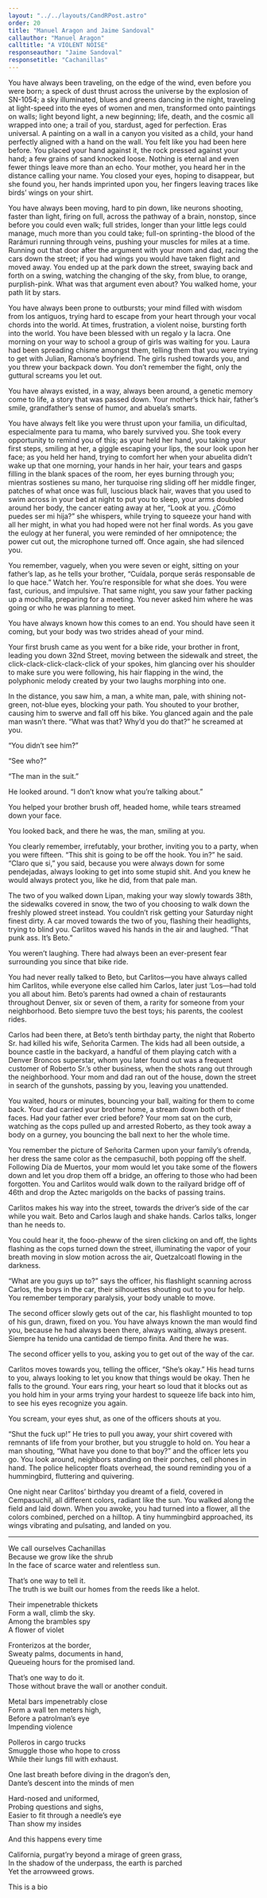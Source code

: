 ```yaml
---
layout: "../../layouts/CandRPost.astro"
order: 20
title: "Manuel Aragon and Jaime Sandoval"
callauthor: "Manuel Aragon"
calltitle: "A VIOLENT NOISE"
responseauthor: "Jaime Sandoval"
responsetitle: "Cachanillas"
---
```



<CandRItem id="call" title={frontmatter.calltitle} author={frontmatter.callauthor}>

You have always been traveling, on the edge of the wind, even before you were born; a speck of dust thrust across the universe by the explosion of SN-1054; a sky illuminated, blues and greens dancing in the night, traveling at light-speed into the eyes of women and men, transformed onto paintings on walls; light beyond light, a new beginning; life, death, and the cosmic all wrapped into one; a trail of you, stardust, aged for perfection. Eras universal. A painting on a wall in a canyon you visited as a child, your hand perfectly aligned with a hand on the wall. You felt like you had been here before. You placed your hand against it, the rock pressed against your hand; a few grains of sand knocked loose. Nothing is eternal and even fewer things leave more than an echo. Your mother, you heard her in the distance calling your name. You closed your eyes, hoping to disappear, but she found you, her hands imprinted upon you, her fingers leaving traces like birds’ wings on your shirt.

You have always been moving, hard to pin down, like neurons shooting, faster than light, firing on full, across the pathway of a brain, nonstop, since before you could even walk; full strides, longer than your little legs could manage, much more than you could take; full-on sprinting - the blood of the Rarámuri running through veins, pushing your muscles for miles at a time. Running out that door after the argument with your mom and dad, racing the cars down the street; if you had wings you would have taken flight and moved away. You ended up at the park down the street, swaying back and forth on a swing, watching the changing of the sky, from blue, to orange, purplish-pink. What was that argument even about? You walked home, your path lit by stars.

You have always been prone to outbursts; your mind filled with wisdom from los antiguos, trying hard to escape from your heart through your vocal chords into the world. At times, frustration, a violent noise, bursting forth into the world. You have been blessed with un regalo y la lacra. One morning on your way to school a group of girls was waiting for you. Laura had been spreading chisme amongst them, telling them that you were trying to get with Julian, Ramona’s boyfriend. The girls rushed towards you, and you threw your backpack down. You don’t remember the fight, only the guttural screams you let out.

You have always existed, in a way, always been around, a genetic memory come to life, a story that was passed down. Your mother’s thick hair, father’s smile, grandfather’s sense of humor, and abuela’s smarts. 

You have always felt like you were thrust upon your familia, un dificultad, especialmente para tu mama, who barely survived you. She took every opportunity to remind you of this; as your held her hand, you taking your first steps, smiling at her, a giggle escaping your lips, the sour look upon her face; as you held her hand, trying to comfort her when your abuelita didn’t wake up that one morning, your hands in her hair, your tears and gasps filling in the blank spaces of the room, her eyes burning through you; mientras sostienes su mano, her turquoise ring sliding off her middle finger, patches of what once was full, luscious black hair, waves that you used to swim across in your bed at night to put you to sleep, your arms doubled around her body, the cancer eating away at her, “Look at you. ¿Cómo puedes ser mi hija?” she whispers, while trying to squeeze your hand with all her might, in what you had hoped were not her final words. As you gave the eulogy at her funeral, you were reminded of her omnipotence; the power cut out, the microphone turned off. Once again, she had silenced you.

You remember, vaguely, when you were seven or eight, sitting on your father’s lap, as he tells your brother, “Cuídala, porque serás responsable de lo que hace.” Watch her. You’re responsible for what she does. You were fast, curious, and impulsive. That same night, you saw your father packing up a mochilla, preparing for a meeting. You never asked him where he was going or who he was planning to meet. 

You have always known how this comes to an end. You should have seen it coming, but your body was two strides ahead of your mind.

Your first brush came as you went for a bike ride, your brother in front, leading you down 32nd Street, moving between the sidewalk and street, the click-clack-click-clack-click of your spokes, him glancing over his shoulder to make sure you were following, his hair flapping in the wind, the polyphonic melody created by your two laughs morphing into one.

In the distance, you saw him, a man, a white man, pale, with shining not-green, not-blue eyes, blocking your path. You shouted to your brother, causing him to swerve and fall off his bike. You glanced again and the pale man wasn’t there. “What was that? Why’d you do that?” he screamed at you.

“You didn’t see him?”

“See who?”

“The man in the suit.”

He looked around. “I don’t know what you’re talking about.” 

You helped your brother brush off, headed home, while tears streamed down your face.

You looked back, and there he was, the man, smiling at you.

You clearly remember, irrefutably, your brother, inviting you to a party, when you were fifteen. “This shit is going to be off the hook. You in?” he said. “Claro que si,” you said, because you were always down for some pendejadas, always looking to get into some stupid shit. And you knew he would always protect you, like he did, from that pale man.

The two of you walked down Lipan, making your way slowly towards 38th, the sidewalks covered in snow, the two of you choosing to walk down the freshly plowed street instead. You couldn’t risk getting your Saturday night finest dirty. A car moved towards the two of you, flashing their headlights, trying to blind you. Carlitos waved his hands in the air and laughed. “That punk ass. It’s Beto.”

You weren’t laughing. There had always been an ever-present fear surrounding you since that bike ride.

You had never really talked to Beto, but Carlitos—you have always called him Carlitos, while everyone else called him Carlos, later just ‘Los—had told you all about him. Beto’s parents had owned a chain of restaurants throughout Denver, six or seven of them, a rarity for someone from your neighborhood. Beto siempre tuvo the best toys; his parents, the coolest rides.

Carlos had been there, at Beto’s tenth birthday party, the night that Roberto Sr. had killed his wife, Señorita Carmen. The kids had all been outside, a bounce castle in the backyard, a handful of them playing catch with a Denver Broncos superstar, whom you later found out was a frequent customer of Roberto Sr.’s other business, when the shots rang out through the neighborhood. Your mom and dad ran out of the house, down the street in search of the gunshots, passing by you, leaving you unattended.

You waited, hours or minutes, bouncing your ball, waiting for them to come back. Your dad carried your brother home, a stream down both of their faces. Had your father ever cried before? Your mom sat on the curb, watching as the cops pulled up and arrested Roberto, as they took away a body on a gurney, you bouncing the ball next to her the whole time.

You remember the picture of Señorita Carmen upon your family’s ofrenda, her dress the same color as the cempasuchil, both popping off the shelf. Following Día de Muertos, your mom would let you take some of the flowers down and let you drop them off a bridge, an offering to those who had been forgotten. You and Carlitos would walk down to the railyard bridge off of 46th and drop the Aztec marigolds on the backs of passing trains.

Carlitos makes his way into the street, towards the driver’s side of the car while you wait. Beto and Carlos laugh and shake hands. Carlos talks, longer than he needs to.

You could hear it, the fooo-pheww of the siren clicking on and off, the lights flashing as the cops turned down the street, illuminating the vapor of your breath moving in slow motion across the air, Quetzalcoatl flowing in the darkness.

“What are you guys up to?” says the officer, his flashlight scanning across Carlos, the boys in the car, their silhouettes shouting out to you for help. You remember temporary paralysis, your body unable to move.

The second officer slowly gets out of the car, his flashlight mounted to top of his gun, drawn, fixed on you. You have always known the man would find you, because he had always been there, always waiting, always present. Siempre ha tenido una cantidad de tiempo finita. And there he was.

The second officer yells to you, asking you to get out of the way of the car.

Carlitos moves towards you, telling the officer, “She’s okay.” His head turns to you, always looking to let you know that things would be okay. Then he falls to the ground. Your ears ring, your heart so loud that it blocks out as you hold him in your arms trying your hardest to squeeze life back into him, to see his eyes recognize you again.

You scream, your eyes shut, as one of the officers shouts at you.

“Shut the fuck up!” He tries to pull you away, your shirt covered with remnants of life from your brother, but you struggle to hold on. You hear a man shouting, “What have you done to that boy?” and the officer lets you go. You look around, neighbors standing on their porches, cell phones in hand. The police helicopter floats overhead, the sound reminding you of a hummingbird, fluttering and quivering.

One night near Carlitos’ birthday you dreamt of a field, covered in Cempasuchil, all different colors, radiant like the sun. You walked along the field and laid down. When you awoke, you had turned into a flower, all the colors combined, perched on a hilltop. A tiny hummingbird approached, its wings vibrating and pulsating, and landed on you.

</CandRItem>

---

<CandRItem id="response" title={frontmatter.responsetitle} author={frontmatter.responseauthor}>


We call ourselves Cachanillas<br/>
Because we grow like the shrub <br/>
In the face of scarce water and relentless sun.

That’s one way to tell it.<br/>
The truth is we built our homes from the reeds like a helot.

Their impenetrable thickets<br/>
Form a wall, climb the sky.<br/>
Among the brambles spy<br/>
A flower of violet

Fronterizos at the border,<br/>
Sweaty palms, documents in hand,<br/>
Queueing hours for the promised land.

That’s one way to do it.<br/>
Those without brave the wall or another conduit.

Metal bars impenetrably close<br/>
Form a wall ten meters high,<br/>
Before a patrolman’s eye<br/>
Impending violence

Polleros in cargo trucks<br/>
Smuggle those who hope to cross<br/>
While their lungs fill with exhaust.

One last breath before diving in the dragon’s den,<br/>
Dante’s descent into the minds of men

Hard-nosed and uniformed,<br/>
Probing questions and sighs,<br/>
Easier to fit through a needle’s eye<br/>
Than show my insides

And this happens every time

California, purgat’ry beyond a mirage of green grass,<br/>
In the shadow of the underpass, the earth is parched<br/>
Yet the arrowweed grows.

</CandRItem>

<CandRBio>
	This is a bio
</CandRBio>